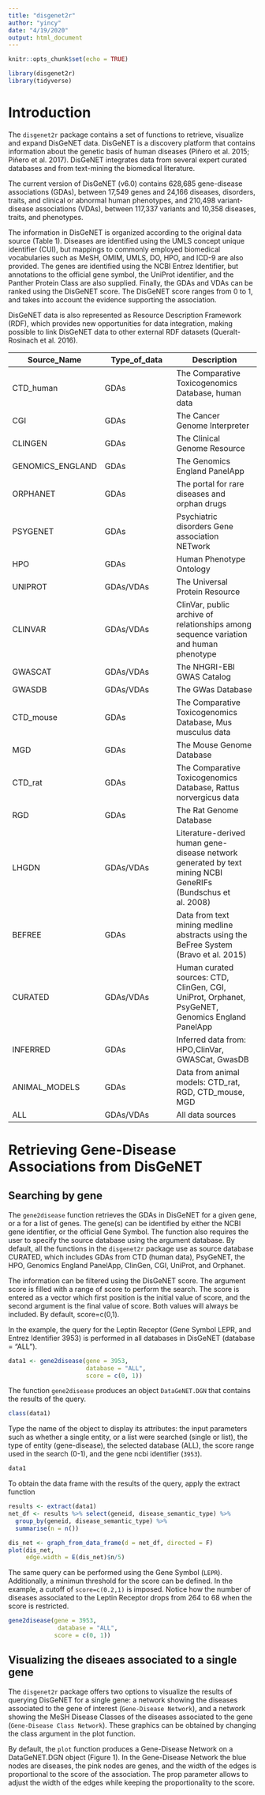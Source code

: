 ```yaml
---
title: "disgenet2r"
author: "yincy"
date: "4/19/2020"
output: html_document
---
```


```r
knitr::opts_chunk$set(echo = TRUE)
```

```r
library(disgenet2r)
library(tidyverse)
```

# Introduction  
The `disgenet2r` package contains a set of functions to retrieve, visualize and expand DisGeNET data. DisGeNET is a discovery platform that contains information about the genetic basis of human diseases (Piñero et al. 2015; Piñero et al. 2017). DisGeNET integrates data from several expert curated databases and from text-mining the biomedical literature.  

The current version of DisGeNET (v6.0) contains 628,685 gene-disease associations (GDAs), between 17,549 genes and 24,166 diseases, disorders, traits, and clinical or abnormal human phenotypes, and 210,498 variant-disease associations (VDAs), between 117,337 variants and 10,358 diseases, traits, and phenotypes.  

The information in DisGeNET is organized according to the original data source (Table 1). Diseases are identified using the UMLS concept unique identifier (CUI), but mappings to commonly employed biomedical vocabularies such as MeSH, OMIM, UMLS, DO, HPO, and ICD-9 are also provided. The genes are identified using the NCBI Entrez Identifier, but annotations to the official gene symbol, the UniProt identifier, and the Panther Protein Class are also supplied. Finally, the GDAs and VDAs can be ranked using the DisGeNET score. The DisGeNET score ranges from 0 to 1, and takes into account the evidence supporting the association.  

DisGeNET data is also represented as Resource Description Framework (RDF), which provides new opportunities for data integration, making possible to link DisGeNET data to other external RDF datasets (Queralt-Rosinach et al. 2016).  

**Source_Name**       | **Type_of_data**       | **Description**  
----------------------|------------------------|-----------------------------
CTD_human             | GDAs                   | The Comparative Toxicogenomics Database, human data  
CGI                   | GDAs                   | The Cancer Genome Interpreter 
CLINGEN               | GDAs                   | The Clinical Genome Resource  
GENOMICS_ENGLAND      | GDAs                   | The Genomics England PanelApp  
ORPHANET              | GDAs                   | The portal for rare diseases and orphan drugs  
PSYGENET              | GDAs                   | Psychiatric disorders Gene association NETwork  
HPO                   | GDAs                   | Human Phenotype Ontology  
UNIPROT               | GDAs/VDAs              | The Universal Protein Resource  
CLINVAR	              | GDAs/VDAs	             | ClinVar, public archive of relationships among sequence variation and human phenotype  
GWASCAT	              | GDAs/VDAs	             | The NHGRI-EBI GWAS Catalog  
GWASDB	              | GDAs/VDAs	             | The GWas Database  
CTD_mouse	            | GDAs	                 | The Comparative Toxicogenomics Database, Mus musculus data  
MGD	                  | GDAs                   | The Mouse Genome Database  
CTD_rat	              | GDAs	                 | The Comparative Toxicogenomics Database, Rattus norvergicus data  
RGD	                  | GDAs	                 | The Rat Genome Database  
LHGDN	                | GDAs/VDAs	             | Literature-derived human gene-disease network generated by text mining NCBI GeneRIFs (Bundschus et al. 2008)  
BEFREE	              | GDAs	                 | Data from text mining medline abstracts using the BeFree System (Bravo et al. 2015)  
CURATED	              | GDAs/VDAs	             | Human curated sources: CTD, ClinGen, CGI, UniProt, Orphanet, PsyGeNET, Genomics England PanelApp  
INFERRED	            | GDAs	                 | Inferred data from: HPO,ClinVar, GWASCat, GwasDB  
ANIMAL_MODELS	        | GDAs	                 | Data from animal models: CTD_rat, RGD, CTD_mouse, MGD  
ALL	                  | GDAs/VDAs	             | All data sources  


# Retrieving Gene-Disease Associations from DisGeNET  
## Searching by gene  
The `gene2disease` function retrieves the GDAs in DisGeNET for a given gene, or a for a list of genes. The gene(s) can be identified by either the NCBI gene identifier, or the official Gene Symbol. The function also requires the user to specify the source database using the argument database. By default, all the functions in the `disgenet2r` package use as source database CURATED, which includes GDAs from CTD (human data), PsyGeNET, the HPO, Genomics England PanelApp, ClinGen, CGI, UniProt, and Orphanet.  

The information can be filtered using the DisGeNET score. The argument score is filled with a range of score to perform the search. The score is entered as a vector which first position is the initial value of score, and the second argument is the final value of score. Both values will always be included. By default, score=c(0,1).  

In the example, the query for the Leptin Receptor (Gene Symbol LEPR, and Entrez Identifier 3953) is performed in all databases in DisGeNET (database = "ALL").  
```r
data1 <- gene2disease(gene = 3953, 
                      database = "ALL", 
                      score = c(0, 1))
```
The function `gene2disease` produces an object  `DataGeNET.DGN` that contains the results of the query.  

```r
class(data1)
```

Type the name of the object to display its attributes: the input parameters such as whether a single entity, or a list were searched (single or list), the type of entity (gene-disease), the selected database (ALL), the score range used in the search (0-1), and the gene ncbi identifier (`3953`).  

```r
data1
```

To obtain the data frame with the results of the query, apply the extract function  
```r
results <- extract(data1)
net_df <- results %>% select(geneid, disease_semantic_type) %>% 
  group_by(geneid, disease_semantic_type) %>% 
  summarise(n = n())

dis_net <- graph_from_data_frame(d = net_df, directed = F)
plot(dis_net, 
     edge.width = E(dis_net)$n/5)
```

The same query can be performed using the Gene Symbol (`LEPR`). Additionally, a minimun threshold for the score can be defined. In the example, a cutoff of `score=c(0.2,1)` is imposed. Notice how the number of diseases associated to the Leptin Receptor drops from 264 to 68 when the score is restricted.  

```r
gene2disease(gene = 3953, 
              database = "ALL", 
             score = c(0, 1))
```


## Visualizing the diseaes associated to a single gene  
The `disgenet2r` package offers two options to visualize the results of querying DisGeNET for a single gene: a network showing the diseases associated to the gene of interest (`Gene-Disease Network`), and a network showing the MeSH Disease Classes of the diseases associated to the gene (`Gene-Disease Class Network`). These graphics can be obtained by changing the class argument in the plot function.   

By default, the `plot` function produces a Gene-Disease Network on a DataGeNET.DGN object (Figure 1). In the Gene-Disease Network the blue nodes are diseases, the pink nodes are genes, and the width of the edges is proportional to the score of the association. The prop parameter allows to adjust the width of the edges while keeping the proportionality to the score.  




